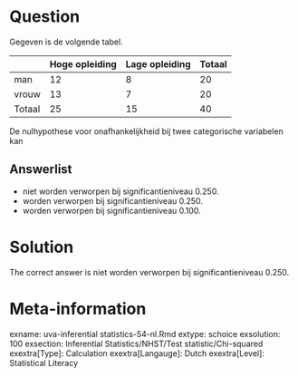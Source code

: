 Question
========

Gegeven is de volgende tabel.

| |Hoge opleiding|Lage opleiding|Totaal
|-|-|-|-|
man|12|8|20
vrouw|13|7|20
Totaal|25|15|40

De nulhypothese voor onafhankelijkheid bij twee categorische variabelen kan 

Answerlist
----------
* niet worden verworpen bij significantieniveau 0.250.
* worden verworpen bij significantieniveau 0.250.
* worden verworpen bij significantieniveau 0.100.

Solution
========

The correct answer is  niet worden verworpen bij significantieniveau 0.250. 

Meta-information
================
exname: uva-inferential statistics-54-nl.Rmd 
extype: schoice 
exsolution: 100 
exsection: Inferential Statistics/NHST/Test statistic/Chi-squared
exextra[Type]: Calculation
exextra[Langauge]: Dutch 
exextra[Level]: Statistical Literacy
